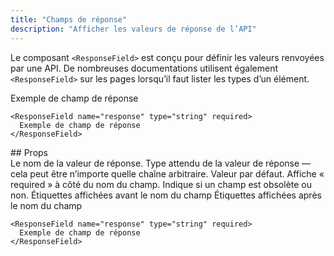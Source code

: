 ```yaml
---
title: "Champs de réponse"
description: "Afficher les valeurs de réponse de l’API"
---
```


Le composant `<ResponseField>` est conçu pour définir les valeurs renvoyées par une API. De nombreuses documentations utilisent également `<ResponseField>` sur les pages lorsqu’il faut lister les types d’un élément.

<ResponseField name="response" type="string" required>
  Exemple de champ de réponse
</ResponseField>

```mdx
<ResponseField name="response" type="string" required>
  Exemple de champ de réponse
</ResponseField>
```


<div id="props">
  ## Props
</div>

<ResponseField name="name" type="string" required>
  Le nom de la valeur de réponse.
</ResponseField>

<ResponseField name="type" type="string" required>
  Type attendu de la valeur de réponse — cela peut être n’importe quelle chaîne arbitraire.
</ResponseField>

<ResponseField name="default" type="string">
  Valeur par défaut.
</ResponseField>

<ResponseField name="required" type="boolean">
  Affiche « required » à côté du nom du champ.
</ResponseField>

<ResponseField name="deprecated" type="boolean">
  Indique si un champ est obsolète ou non.
</ResponseField>

<ResponseField name="pre" type="string[]">
  Étiquettes affichées avant le nom du champ
</ResponseField>

<ResponseField name="post" type="string[]">
  Étiquettes affichées après le nom du champ
</ResponseField>

<RequestExample>

```mdx Response Field Example
<ResponseField name="response" type="string" required>
  Exemple de champ de réponse
</ResponseField>
```

</RequestExample>
